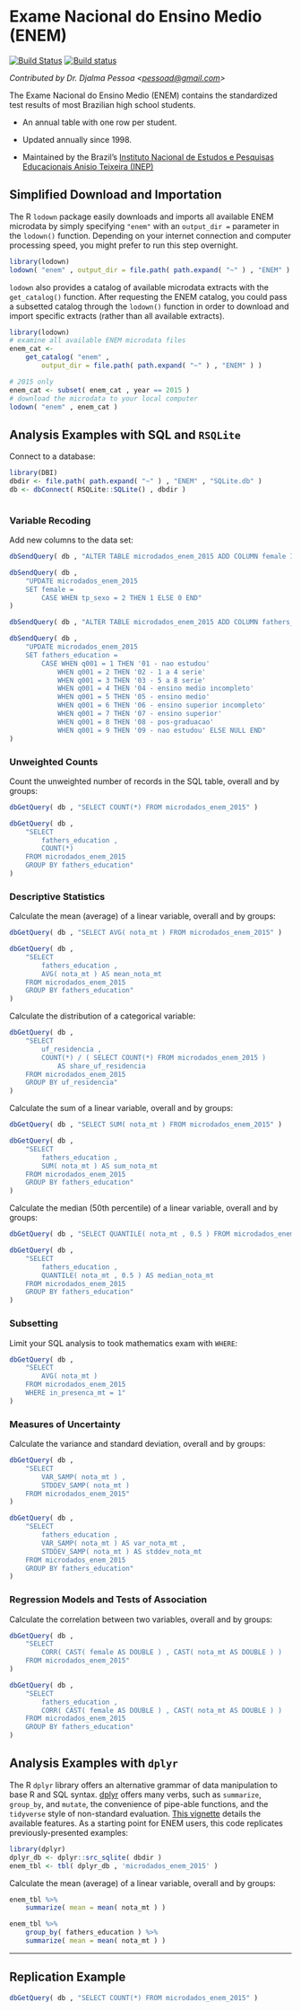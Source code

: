 # Exame Nacional do Ensino Medio (ENEM) {-}

[![Build Status](https://travis-ci.org/asdfree/enem.svg?branch=master)](https://travis-ci.org/asdfree/enem) [![Build status](https://ci.appveyor.com/api/projects/status/github/asdfree/enem?svg=TRUE)](https://ci.appveyor.com/project/ajdamico/enem)

*Contributed by Dr. Djalma Pessoa <<pessoad@gmail.com>>*

The Exame Nacional do Ensino Medio (ENEM) contains the standardized test results of most Brazilian high school students.

* An annual table with one row per student.

* Updated annually since 1998.

* Maintained by the Brazil's [Instituto Nacional de Estudos e Pesquisas Educacionais Anisio Teixeira (INEP)](http://www.inep.gov.br/)

## Simplified Download and Importation {-}

The R `lodown` package easily downloads and imports all available ENEM microdata by simply specifying `"enem"` with an `output_dir =` parameter in the `lodown()` function. Depending on your internet connection and computer processing speed, you might prefer to run this step overnight.

```r
library(lodown)
lodown( "enem" , output_dir = file.path( path.expand( "~" ) , "ENEM" ) )
```

`lodown` also provides a catalog of available microdata extracts with the `get_catalog()` function. After requesting the ENEM catalog, you could pass a subsetted catalog through the `lodown()` function in order to download and import specific extracts (rather than all available extracts).

```r
library(lodown)
# examine all available ENEM microdata files
enem_cat <-
	get_catalog( "enem" ,
		output_dir = file.path( path.expand( "~" ) , "ENEM" ) )

# 2015 only
enem_cat <- subset( enem_cat , year == 2015 )
# download the microdata to your local computer
lodown( "enem" , enem_cat )
```

## Analysis Examples with SQL and `RSQLite` \ {-}

Connect to a database:

```r
library(DBI)
dbdir <- file.path( path.expand( "~" ) , "ENEM" , "SQLite.db" )
db <- dbConnect( RSQLite::SQLite() , dbdir )
```

```r

```

### Variable Recoding {-}

Add new columns to the data set:
```r
dbSendQuery( db , "ALTER TABLE microdados_enem_2015 ADD COLUMN female INTEGER" )

dbSendQuery( db , 
	"UPDATE microdados_enem_2015 
	SET female = 
		CASE WHEN tp_sexo = 2 THEN 1 ELSE 0 END" 
)

dbSendQuery( db , "ALTER TABLE microdados_enem_2015 ADD COLUMN fathers_education INTEGER" )

dbSendQuery( db , 
	"UPDATE microdados_enem_2015 
	SET fathers_education = 
		CASE WHEN q001 = 1 THEN '01 - nao estudou'
			WHEN q001 = 2 THEN '02 - 1 a 4 serie'
			WHEN q001 = 3 THEN '03 - 5 a 8 serie'
			WHEN q001 = 4 THEN '04 - ensino medio incompleto'
			WHEN q001 = 5 THEN '05 - ensino medio'
			WHEN q001 = 6 THEN '06 - ensino superior incompleto'
			WHEN q001 = 7 THEN '07 - ensino superior'
			WHEN q001 = 8 THEN '08 - pos-graduacao'
			WHEN q001 = 9 THEN '09 - nao estudou' ELSE NULL END" 
)
```

### Unweighted Counts {-}

Count the unweighted number of records in the SQL table, overall and by groups:
```r
dbGetQuery( db , "SELECT COUNT(*) FROM microdados_enem_2015" )

dbGetQuery( db ,
	"SELECT
		fathers_education ,
		COUNT(*) 
	FROM microdados_enem_2015
	GROUP BY fathers_education"
)
```

### Descriptive Statistics {-}

Calculate the mean (average) of a linear variable, overall and by groups:
```r
dbGetQuery( db , "SELECT AVG( nota_mt ) FROM microdados_enem_2015" )

dbGetQuery( db , 
	"SELECT 
		fathers_education , 
		AVG( nota_mt ) AS mean_nota_mt
	FROM microdados_enem_2015 
	GROUP BY fathers_education" 
)
```

Calculate the distribution of a categorical variable:
```r
dbGetQuery( db , 
	"SELECT 
		uf_residencia , 
		COUNT(*) / ( SELECT COUNT(*) FROM microdados_enem_2015 ) 
			AS share_uf_residencia
	FROM microdados_enem_2015 
	GROUP BY uf_residencia" 
)
```

Calculate the sum of a linear variable, overall and by groups:
```r
dbGetQuery( db , "SELECT SUM( nota_mt ) FROM microdados_enem_2015" )

dbGetQuery( db , 
	"SELECT 
		fathers_education , 
		SUM( nota_mt ) AS sum_nota_mt 
	FROM microdados_enem_2015 
	GROUP BY fathers_education" 
)
```

Calculate the median (50th percentile) of a linear variable, overall and by groups:
```r
dbGetQuery( db , "SELECT QUANTILE( nota_mt , 0.5 ) FROM microdados_enem_2015" )

dbGetQuery( db , 
	"SELECT 
		fathers_education , 
		QUANTILE( nota_mt , 0.5 ) AS median_nota_mt
	FROM microdados_enem_2015 
	GROUP BY fathers_education" 
)
```

### Subsetting {-}

Limit your SQL analysis to took mathematics exam with `WHERE`:
```r
dbGetQuery( db ,
	"SELECT
		AVG( nota_mt )
	FROM microdados_enem_2015
	WHERE in_presenca_mt = 1"
)
```

### Measures of Uncertainty {-}

Calculate the variance and standard deviation, overall and by groups:
```r
dbGetQuery( db , 
	"SELECT 
		VAR_SAMP( nota_mt ) , 
		STDDEV_SAMP( nota_mt ) 
	FROM microdados_enem_2015" 
)

dbGetQuery( db , 
	"SELECT 
		fathers_education , 
		VAR_SAMP( nota_mt ) AS var_nota_mt ,
		STDDEV_SAMP( nota_mt ) AS stddev_nota_mt
	FROM microdados_enem_2015 
	GROUP BY fathers_education" 
)
```

### Regression Models and Tests of Association {-}

Calculate the correlation between two variables, overall and by groups:
```r
dbGetQuery( db , 
	"SELECT 
		CORR( CAST( female AS DOUBLE ) , CAST( nota_mt AS DOUBLE ) )
	FROM microdados_enem_2015" 
)

dbGetQuery( db , 
	"SELECT 
		fathers_education , 
		CORR( CAST( female AS DOUBLE ) , CAST( nota_mt AS DOUBLE ) )
	FROM microdados_enem_2015 
	GROUP BY fathers_education" 
)
```

## Analysis Examples with `dplyr` \ {-}

The R `dplyr` library offers an alternative grammar of data manipulation to base R and SQL syntax. [dplyr](https://github.com/tidyverse/dplyr/) offers many verbs, such as `summarize`, `group_by`, and `mutate`, the convenience of pipe-able functions, and the `tidyverse` style of non-standard evaluation. [This vignette](https://cran.r-project.org/web/packages/dplyr/vignettes/dplyr.html) details the available features. As a starting point for ENEM users, this code replicates previously-presented examples:

```r
library(dplyr)
dplyr_db <- dplyr::src_sqlite( dbdir )
enem_tbl <- tbl( dplyr_db , 'microdados_enem_2015' )
```
Calculate the mean (average) of a linear variable, overall and by groups:
```r
enem_tbl %>%
	summarize( mean = mean( nota_mt ) )

enem_tbl %>%
	group_by( fathers_education ) %>%
	summarize( mean = mean( nota_mt ) )
```

---

## Replication Example {-}

```r
dbGetQuery( db , "SELECT COUNT(*) FROM microdados_enem_2015" )
```

